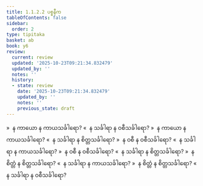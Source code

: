 ```yaml
---
title: 1.1.2.2 ပစ္စနီက
tableOfContents: false
sidebar:
  order: 2
type: tipitaka
basket: ab
book: y6
review:
  current: review
  updated: '2025-10-23T09:21:34.832479'
  updated_by: ''
  notes: ''
  history:
  - state: review
    date: '2025-10-23T09:21:34.832479'
    updated_by: ''
    notes: ''
    previous_state: draft
---
```



<ReviewStatus review={frontmatter.review} showDetails={true} />

<HypothesisAnnotation frontmatter={frontmatter} />

<DynamicBreadcrumb />

<Division number="5" book="y6" e="ch" v="34" p="2">

<Paragraph number="27" book="y6">
»  န ကာယော န ကာယသင်္ခါရော?
</Paragraph>

<Paragraph number="28" book="y6">
«  န သင်္ခါရာ န ဝစီသင်္ခါရော?
</Paragraph>

<Paragraph number="29" book="y6">
»  န ကာယော န ကာယသင်္ခါရော?
</Paragraph>

<Paragraph number="30" book="y6">
«  န သင်္ခါရာ န စိတ္တသင်္ခါရော?
</Paragraph>

<Paragraph number="31" book="y6">
»  န ဝစီ န ဝစီသင်္ခါရော?
</Paragraph>

<Paragraph number="32" book="y6">
«  န သင်္ခါရာ န ကာယသင်္ခါရော?
</Paragraph>

<Paragraph number="33" book="y6">
»  န ဝစီ န ဝစီသင်္ခါရော?
</Paragraph>

<Paragraph number="34" book="y6">
«  န သင်္ခါရာ န စိတ္တသင်္ခါရော?
</Paragraph>

<Paragraph number="35" book="y6">
»  န စိတ္တံ န စိတ္တသင်္ခါရော?
</Paragraph>

<Paragraph number="36" book="y6">
«  န သင်္ခါရာ န ကာယသင်္ခါရော?
</Paragraph>

<Paragraph number="37" book="y6">
»  န စိတ္တံ န စိတ္တသင်္ခါရော?
</Paragraph>

<Paragraph number="38" book="y6">
«  န သင်္ခါရာ န ဝစီသင်္ခါရော?
</Paragraph>
</Division>